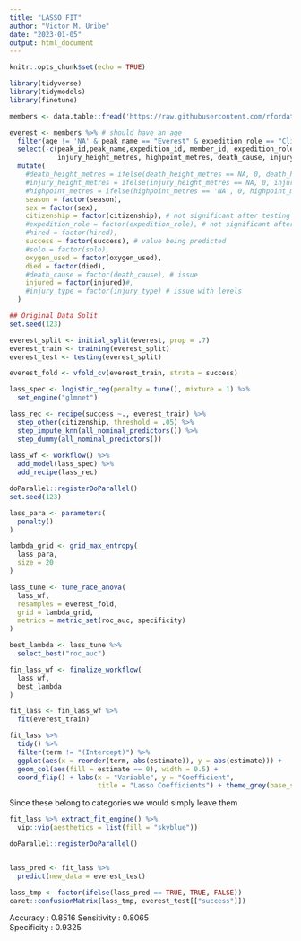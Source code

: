 ```yaml
---
title: "LASSO FIT"
author: "Victor M. Uribe"
date: "2023-01-05"
output: html_document
---
```


```r
knitr::opts_chunk$set(echo = TRUE)
```


```r
library(tidyverse)
library(tidymodels)
library(finetune)
```


```r
members <- data.table::fread('https://raw.githubusercontent.com/rfordatascience/tidytuesday/master/data/2020/2020-09-22/members.csv')

everest <- members %>% # should have an age
  filter(age != 'NA' & peak_name == "Everest" & expedition_role == "Climber") %>% 
  select(-c(peak_id,peak_name,expedition_id, member_id, expedition_role, death_height_metres,
            injury_height_metres, highpoint_metres, death_cause, injury_type, hired, solo)) %>%
  mutate(
    #death_height_metres = ifelse(death_height_metres == NA, 0, death_height_metres), # issue wiith levels for some reason
    #injury_height_metres = ifelse(injury_height_metres == NA, 0, injury_height_metres), # gives leveling issue 
    #highpoint_metres = ifelse(highpoint_metres == 'NA', 0, highpoint_metres), # thows off the p values
    season = factor(season),
    sex = factor(sex),
    citizenship = factor(citizenship), # not significant after testing
    #expedition_role = factor(expedition_role), # not significant after testing
    #hired = factor(hired), 
    success = factor(success), # value being predicted
    #solo = factor(solo),
    oxygen_used = factor(oxygen_used),
    died = factor(died),
    #death_cause = factor(death_cause), # issue
    injured = factor(injured)#,
    #injury_type = factor(injury_type) # issue with levels
  ) 
```







```r
## Original Data Split
set.seed(123)

everest_split <- initial_split(everest, prop = .7)
everest_train <- training(everest_split)
everest_test <- testing(everest_split)

everest_fold <- vfold_cv(everest_train, strata = success)
```


```r
lass_spec <- logistic_reg(penalty = tune(), mixture = 1) %>% 
  set_engine("glmnet")

lass_rec <- recipe(success ~., everest_train) %>%
  step_other(citizenship, threshold = .05) %>% 
  step_impute_knn(all_nominal_predictors()) %>% 
  step_dummy(all_nominal_predictors())
  
lass_wf <- workflow() %>%
  add_model(lass_spec) %>% 
  add_recipe(lass_rec)
```



```r
doParallel::registerDoParallel()
set.seed(123)

lass_para <- parameters(
  penalty()
)

lambda_grid <- grid_max_entropy(
  lass_para,
  size = 20
)

lass_tune <- tune_race_anova(
  lass_wf,
  resamples = everest_fold,
  grid = lambda_grid,
  metrics = metric_set(roc_auc, specificity)
)
```


```r
best_lambda <- lass_tune %>% 
  select_best("roc_auc")

fin_lass_wf <- finalize_workflow(
  lass_wf,
  best_lambda
)

fit_lass <- fin_lass_wf %>% 
  fit(everest_train)

fit_lass %>%
  tidy() %>%
  filter(term != "(Intercept)") %>% 
  ggplot(aes(x = reorder(term, abs(estimate)), y = abs(estimate))) +
  geom_col(aes(fill = estimate == 0), width = 0.5) + 
  coord_flip() + labs(x = "Variable", y = "Coefficient",
                      title = "Lasso Coefficients") + theme_grey(base_size = 15)
```

Since these belong to categories we would simply leave them


```r
fit_lass %>% extract_fit_engine() %>% 
  vip::vip(aesthetics = list(fill = "skyblue"))
```



```r
doParallel::registerDoParallel()


lass_pred <- fit_lass %>% 
  predict(new_data = everest_test)  

lass_tmp <- factor(ifelse(lass_pred == TRUE, TRUE, FALSE)) 
caret::confusionMatrix(lass_tmp, everest_test[["success"]])
```


Accuracy : 0.8516
Sensitivity : 0.8065          
Specificity : 0.9325
















